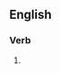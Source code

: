 ==English==

===Verb===
{{head|en|verb form}}

# {{present participle of|skedaddle|lang=en|nocat=1}}